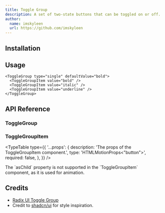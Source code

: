 ```yaml
---
title: Toggle Group
description: A set of two-state buttons that can be toggled on or off.
author:
  name: imskyleen
  url: https://github.com/imskyleen
---
```


<ComponentPreview name="demo-components-radix-toggle-group" />

## Installation

<ComponentInstallation name="components-radix-toggle-group" />

## Usage

```tsx
<ToggleGroup type="single" defaultValue="bold">
  <ToggleGroupItem value="bold" />
  <ToggleGroupItem value="italic" />
  <ToggleGroupItem value="underline" />
</ToggleGroup>
```

## API Reference

### ToggleGroup

<div className="flex flex-col gap-2">
<ExternalLink
  href="https://animate-ui.com/docs/primitives/radix/toggle-group#toggle-group"
  text="Animate UI API Reference - ToggleGroup Primitive"
/>

<ExternalLink
  href="https://www.radix-ui.com/primitives/docs/components/toggle-group#root"
  text="Radix UI API Reference - ToggleGroup.Root"
/>
</div>

### ToggleGroupItem

<div className="flex flex-col gap-2">
<ExternalLink
  href="https://animate-ui.com/docs/primitives/radix/toggle-group#toggle-group-item"
  text="Animate UI API Reference - ToggleGroupItem Primitive"
/>

<ExternalLink
  href="https://www.radix-ui.com/primitives/docs/components/toggle-group#item"
  text="Radix UI API Reference - ToggleGroup.Item"
/>
</div>

<TypeTable
  type={{
    '...props': {
      description: 'The props of the ToggleGroupItem component.',
      type: 'HTMLMotionProps<"button">',
      required: false,
    },
  }}
/>

<Callout type="info">
  The `asChild` property is not supported in the `ToggleGroupItem` component, as
  it is used for animation.
</Callout>

## Credits

- [Radix UI Toggle Group](https://www.radix-ui.com/primitives/docs/components/toggle-group)
- Credit to [shadcn/ui](https://ui.shadcn.com/docs/components/toggle-group) for style inspiration.
